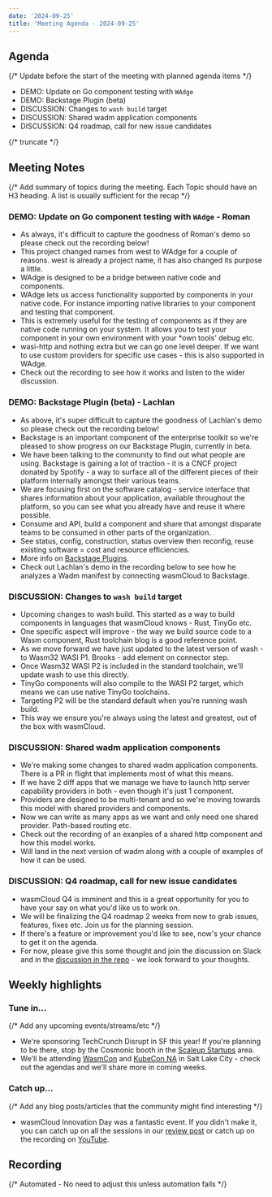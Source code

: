```yaml
---
date: '2024-09-25'
title: 'Meeting Agenda - 2024-09-25'
---
```


## Agenda

{/* Update before the start of the meeting with planned agenda items */}

- DEMO: Update on Go component testing with `WAdge`
- DEMO: Backstage Plugin (beta)
- DISCUSSION: Changes to `wash build` target 
- DISCUSSION: Shared wadm application components
- DISCUSSION: Q4 roadmap, call for new issue candidates

{/* truncate */}

## Meeting Notes

{/* Add summary of topics during the meeting. Each Topic should have an H3 heading. A list is usually sufficient for the recap */}

### DEMO: Update on Go component testing with `WAdge` - Roman

- As always, it's difficult to capture the goodness of Roman's demo so please check out the recording below!
- This project changed names from west to WAdge for a couple of reasons. west is already a project name, it has also changed its purpose a little.
- WAdge is designed to be a bridge between native code and components.
- WAdge lets us access functionality supported by components in your native code. For instance importing native libraries to your component and testing that component.
- This is extremely useful for the testing of components as if they are native code running on your system. It allows you to test your component in your own environment with your *own tools' debug etc.
- wasi-http and nothing extra but we can go one level deeper. If we want to use custom providers for specific use cases - this is also supported in WAdge.
- Check out the recording to see how it works and listen to the wider discussion.

### DEMO: Backstage Plugin (beta) - Lachlan

- As above, it's super difficult to capture the goodness of Lachlan's demo so please check out the recording below!
- Backstage is an important component of the enterprise toolkit so we're pleased to show progress on our Backstage Plugin, currently in beta.
- We have been talking to the community to find out what people are using. Backstage is gaining a lot of traction - it is a CNCF project donated by Spotify - a way to surface all of the different pieces of their platform internally amongst their various teams.
- We are focusing first on the software catalog - service interface that shares information about your application, available throughout the platform, so you can see what you already have and reuse it where possible. 
- Consume and API, build a component and share that amongst disparate teams to be consumed in other parts of the organization.
- See status, config, construction, status overview then reconfig, reuse existing software = cost and resource efficiencies.
- More info on [Backstage Plugins](https://backstage.io/plugins).
- Check out Lachlan's demo in the recording below to see how he analyzes a Wadm manifest by connecting wasmCloud to Backstage.

### DISCUSSION: Changes to `wash build` target 

- Upcoming changes to wash build. This started as a way to build components in languages that wasmCloud knows - Rust, TinyGo etc.
- One specific aspect will improve - the way we build source code to a Wasm component, Rust toolchain blog is a good reference point.
- As we move forward we have just updated to the latest verson of wash - to Wasm32 WASI P1. Brooks - add element on connector step.
- Once Wasm32 WASI P2 is included in the standard toolchain, we'll update wash to use this directly.
- TinyGo components will also compile to the WASI P2 target, which means we can use native TinyGo toolchains.
- Targeting P2 will be the standard default when you're running wash build. 
- This way we ensure you're always using the latest and greatest, out of the box with wasmCloud.

### DISCUSSION: Shared wadm application components

- We're making some changes to shared wadm application components. There is a PR in flight that implements most of what this means.
- If we have 2 diff apps that we manage we have to launch http server capability providers in both - even though it's just 1 component.
- Providers are designed to be multi-tenant and so we're moving towards this model with shared providers and components.
- Now we can write as many apps as we want and only need one shared provider. Path-based routing etc.
- Check out the recording of an exanples of a shared http component and how this model works.
- Will land in the next version of wadm along with a couple of examples of how it can be used.


### DISCUSSION: Q4 roadmap, call for new issue candidates

- wasmCloud Q4 is imminent and this is a great opportunity for you to have your say on what you'd like us to work on.
- We will be finalizing the Q4 roadmap 2 weeks from now to grab issues, features, fixes etc. Join us for the planning session.
- If there's a feature or improvement you'd like to see, now's your chance to get it on the agenda.
- For now, please give this some thought and join the discussion on Slack and in the [discussion in the repo](https://github.com/wasmCloud/wasmCloud/discussions/3119) - we look forward to your thoughts.

## Weekly highlights

### Tune in…

{/* Add any upcoming events/streams/etc */}

- We're sponsoring TechCrunch Disrupt in SF this year! If you're planning to be there, stop by the Cosmonic booth in the [Scaleup Startups](https://techcrunch.com/events/tc-disrupt-2024/) area.
- We'll be attending [WasmCon](https://events.linuxfoundation.org/wasmcon/program/schedule/) and [KubeCon NA](https://events.linuxfoundation.org/kubecon-cloudnativecon-north-america/program/schedule/) in Salt Lake City - check out the agendas and we'll share more in coming weeks.

### Catch up…

{/* Add any blog posts/articles that the community might find interesting */}

- wasmCloud Innovation Day was a fantastic event. If you didn't make it, you can catch up on all the sessions in our [review post](https://wasmcloud.com/blog/2024-09-24-wasmcloud-innovation-day-2024-in-review) or catch up on the recording on [YouTube](https://www.youtube.com/watch?v=vEHbZCBmPok).

## Recording

{/* Automated - No need to adjust this unless automation fails */}

<YouTube url="https://www.youtube.com/watch?v=4k1T0Fu48Lg" />
